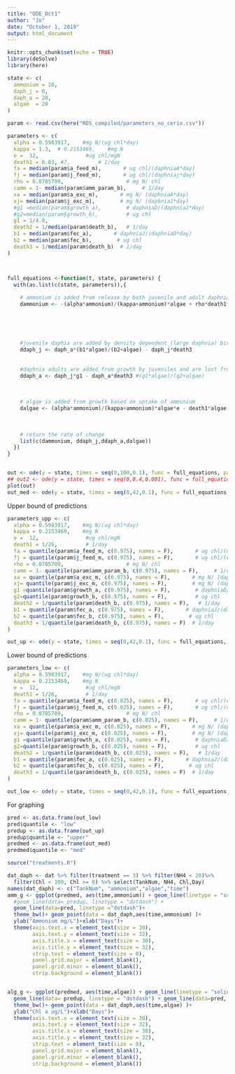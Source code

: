 ```yaml
---
title: "ODE_Oct1"
author: "Jo"
date: "October 1, 2019"
output: html_document
---
```


```r
knitr::opts_chunk$set(echo = TRUE)
library(deSolve)
library(here)
```



```r
state <- c(
  ammonium = 10,
  daph_j = 0,
  daph_a = 20,
  algae  = 20
)

```


```r
param <- read.csv(here("RDS_compiled/parameters_no_cerio.csv"))

parameters <- c(
  alpha = 0.5983917,    #mg N/(ug chl*day)
  kappa = 1.3,  # 0.2153469,    #mg N
  e =  12,               #ug chl/mgN
  death1 = 0.03, #7,         # 1/day
  fa = median(param$a_feed_m),       # ug chl/(daphniaA*day)
  fj = median(param$j_feed_m),       # ug chl/(daphniaj*day)
  rho = 0.0785709,                    # mg N/ chl
  camm = 1- median(param$amm_param_b),     # 1/day
  xa = median(param$a_exc_m),       # mg N/ (daphniaA*day) 
  xj= median(param$j_exc_m),        # mg N/ (daphniaJ*day) 
  #g1 =median(param$growth_a),        # daphniaD/(daphniaJ*day)
  #g2=median(param$growth_b),         # ug chl
  g1 = 1/4.8,
  death2 = 1/median(param$death_b),   # 1/day
  b1 = median(param$fec_a),       # daphniaJ/(daphniaD*day)
  b2 = median(param$fec_b),        # ug chl 
  death3 = 1/median(param$death_b)  # 1/day
)




```



```r

full_equations <-function(t, state, parameters) {
  with(as.list(c(state, parameters)),{
  
    # ammonium is added from release by both juvenile and adult daphnia  and lost through algal update and nitritfication 
    dammonium <- -(alpha*ammonium)/(kappa+ammonium)*algae + rho*death1*algae - camm*ammonium + daph_a*xa + daph_j*xj
    
    
    
    
    
    #juvenile daphia are added by density dependent (large daphnia) birth      
    ddaph_j <- daph_a*(b1*algae)/(b2+algae) - daph_j*death3
      
      
    #daphnia adults are added from growth by juveniles and are lost from death
    ddaph_a <- daph_j*g1 - daph_a*death3 #(g1*algae)/(g2+algae) 
    
    
    
    # algae is added from growth based on uptake of ammonium 
    dalgae <- (alpha*ammonium)/(kappa+ammonium)*algae*e - death1*algae- daph_a*fa - daph_j*fj
      
    
    
    # return the rate of change
    list(c(dammonium, ddaph_j,ddaph_a,dalgae))
  }) 
}



```




```r
out <- ode(y = state, times = seq(0,100,0.1), func = full_equations, parms = parameters, maxsteps = 1e5)
## out2 <- ode(y = state, times = seq(0,0.4,0.001), func = full_equations, parms = parameters, maxsteps=1e5)
plot(out)
out_med <- ode(y = state, times = seq(0,42,0.1), func = full_equations, parms = parameters)

```

Upper bound of predictions
```r
parameters_upp <- c(
  alpha = 0.5983917,    #mg N/(ug chl*day)
  kappa = 0.2153469,    #mg N
  e =  12,               #ug chl/mgN
  death1 = 1/26,         # 1/day
  fa = quantile(param$a_feed_m, c(0.975), names = F),       # ug chl/(daphniaA*day)
  fj = quantile(param$j_feed_m, c(0.975), names = F),       # ug chl/(daphniaj*day)
  rho = 0.0785709,                    # mg N/ chl
  camm = 1- quantile(param$amm_param_b, c(0.975), names = F),     # 1/day
  xa = quantile(param$a_exc_m, c(0.975), names = F),       # mg N/ (daphniaA*day) 
  xj= quantile(param$j_exc_m, c(0.975), names = F),        # mg N/ (daphniaJ*day) 
  g1 =quantile(param$growth_a, c(0.975), names = F),        # daphniaD/(daphniaJ*day)
  g2=quantile(param$growth_b, c(0.975), names = F),         # ug chl
  death2 = 1/quantile(param$death_b, c(0.975), names = F),   # 1/day
  b1 = quantile(param$fec_a, c(0.975), names = F),       # daphniaJ/(daphniaD*day)
  b2 = quantile(param$fec_b, c(0.975), names = F),        # ug chl 
  death3 = 1/quantile(param$death_b, c(0.975), names = F)  # 1/day
)

out_up <- ode(y = state, times = seq(0,42,0.1), func = full_equations, parms = parameters_upp)
```


Lower bound of predictions

```r
parameters_low <- c(
  alpha = 0.5983917,    #mg N/(ug chl*day)
  kappa = 0.2153469,    #mg N
  e =  12,               #ug chl/mgN
  death1 = 1/26,         # 1/day
  fa = quantile(param$a_feed_m, c(0.025), names = F),       # ug chl/(daphniaA*day)
  fj = quantile(param$j_feed_m, c(0.025), names = F),       # ug chl/(daphniaj*day)
  rho = 0.0785709,                    # mg N/ chl
  camm = 1- quantile(param$amm_param_b, c(0.025), names = F),     # 1/day
  xa = quantile(param$a_exc_m, c(0.025), names = F),       # mg N/ (daphniaA*day) 
  xj= quantile(param$j_exc_m, c(0.025), names = F),        # mg N/ (daphniaJ*day) 
  g1 =quantile(param$growth_a, c(0.025), names = F),        # daphniaD/(daphniaJ*day)
  g2=quantile(param$growth_b, c(0.025), names = F),         # ug chl
  death2 = 1/quantile(param$death_b, c(0.025), names = F),   # 1/day
  b1 = quantile(param$fec_a, c(0.025), names = F),       # daphniaJ/(daphniaD*day)
  b2 = quantile(param$fec_b, c(0.025), names = F),        # ug chl 
  death3 = 1/quantile(param$death_b, c(0.025), names = F)  # 1/day
)

out_low <- ode(y = state, times = seq(0,42,0.1), func = full_equations, parms = parameters_low)

```



For graphing

```r
pred <- as.data.frame(out_low)
pred$quantile <- "low"
predup <- as.data.frame(out_up)
predup$quantile <- "upper"
predmed <- as.data.frame(out_med)
predmed$quantile <- "med"

source("treatments.R")

dat_daph <- dat %>% filter(treatment == 3) %>% filter(NH4 < 20)%>% 
  filter(Chl < 100, Chl >= 0) %>% select(TankNum, NH4, Chl,Day)
names(dat_daph) <- c("TankNum", "ammonium","algae","time")
amm_g <- ggplot(predmed, aes(time,ammonium)) + geom_line(linetype = "solid")+ 
  #geom_line(data= predup, linetype = "dotdash") +
  geom_line(data=pred, linetype ="dotdash")+
  theme_bw()+ geom_point(data = dat_daph,aes(time,ammonium) )+
  ylab("Ammonium mg/L")+xlab("Days")+
  theme(axis.text.x = element_text(size = 30),
        axis.text.y = element_text(size = 32),
        axis.title.x = element_text(size = 30),
        axis.title.y = element_text(size = 32),
        strip.text = element_text(size = 0),
        panel.grid.major = element_blank(),
        panel.grid.minor = element_blank(),
        strip.background = element_blank()) 


alg_g <- ggplot(predmed, aes(time,algae)) + geom_line(linetype = "solid")+ 
  geom_line(data= predup, linetype = "dotdash") + geom_line(data=pred, linetype ="dotdash")+
  theme_bw()+ geom_point(data = dat_daph,aes(time,algae) )+
  ylab("Chl a ug/L")+xlab("Days")+
  theme(axis.text.x = element_text(size = 30),
        axis.text.y = element_text(size = 32),
        axis.title.x = element_text(size = 30),
        axis.title.y = element_text(size = 32),
        strip.text = element_text(size = 0),
        panel.grid.major = element_blank(),
        panel.grid.minor = element_blank(),
        strip.background = element_blank()) 

```



